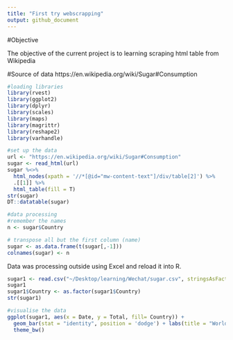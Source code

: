 ```yaml
---
title: "First try webscrapping"
output: github_document
---
```


#Objective

 The objective of the current project is to learning scraping html table from Wikipedia
 
#Source of data
 https://en.wikipedia.org/wiki/Sugar#Consumption

```r
#loading libraries
library(rvest)
library(ggplot2)
library(dplyr)
library(scales)
library(maps)
library(magrittr)
library(reshape2)
library(varhandle)

#set up the data
url <- "https://en.wikipedia.org/wiki/Sugar#Consumption"
sugar <- read_html(url)
sugar %<>%
  html_nodes(xpath = '//*[@id="mw-content-text"]/div/table[2]') %>%
  .[[1]] %>%
  html_table(fill = T)
str(sugar)
DT::datatable(sugar)
```

```r
#data processing
#remember the names
n <- sugar$Country

# transpose all but the first column (name)
sugar <- as.data.frame(t(sugar[,-1]))
colnames(sugar) <- n
```

  Data was processing outside using Excel and reload it into R.
  
```r
sugar1 <- read.csv("~/Desktop/learning/Wechat/sugar.csv", stringsAsFactors=FALSE)
sugar1
sugar1$Country <- as.factor(sugar1$Country)
str(sugar1)

#visualise the data
ggplot(sugar1, aes(x = Date, y = Total, fill= Country)) + 
  geom_bar(stat = "identity", position = 'dodge') + labs(title = "World sugar consumption (1000 metric tons)", x = "Years", y = "Sugar consumption") + 
  theme_bw()
```

